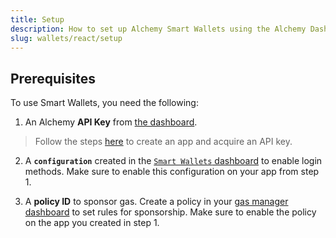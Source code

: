 ```yaml
---
title: Setup
description: How to set up Alchemy Smart Wallets using the Alchemy Dashboard.
slug: wallets/react/setup
---
```


## Prerequisites

To use Smart Wallets, you need the following:

1. An Alchemy **API Key** from [the dashboard](https://dashboard.alchemy.com/signup). 

> Follow the steps [here](/docs/create-an-api-key) to create an app and acquire an API key.

2. A **`configuration`** created in the [`Smart Wallets` dashboard](https://dashboard.alchemy.com/services/smart-wallets/configuration) to enable login methods. Make sure to enable this configuration on your app from step 1. 

3. A **policy ID** to sponsor gas. Create a policy in your [gas manager dashboard](https://dashboard.alchemy.com/services/gas-manager/configuration) to set rules for sponsorship. Make sure to enable the policy on the app you created in step 1.
